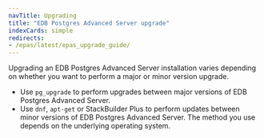 ```yaml
---
navTitle: Upgrading
title: "EDB Postgres Advanced Server upgrade"
indexCards: simple
redirects:
- /epas/latest/epas_upgrade_guide/
---
```


Upgrading an EDB Postgres Advanced Server installation varies depending on whether you want to perform a major or minor version upgrade. 

-   Use `pg_upgrade` to perform upgrades between major versions of EDB Postgres Advanced Server. 
-   Use `dnf`, `apt-get` or StackBuilder Plus to perform updates between minor versions of EDB Postgres Advanced Server. The method you use depends on the underlying operating system. 

